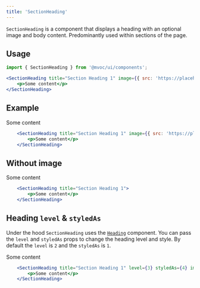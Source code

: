 ```yaml
---
title: 'SectionHeading'
---
```



`SectionHeading` is a component that displays a heading with an optional image and body content. Predominantly used within sections of the page.

## Usage
```jsx
import { SectionHeading } from '@mvoc/ui/components';

<SectionHeading title="Section Heading 1" image={{ src: 'https://placehold.co/32x32' }}>
	<p>Some content</p>
</SectionHeading>
```

## Example

<div class="not-content">
	<SectionHeading title="Section Heading 1" image={{ src: 'https://placehold.co/32x32' }}>
		<p>Some content</p>
	</SectionHeading>
</div>

```jsx
	<SectionHeading title="Section Heading 1" image={{ src: 'https://placehold.co/32x32' }}>
		<p>Some content</p>
	</SectionHeading>
```

## Without image

<div class="not-content">
	<SectionHeading title="Section Heading 1">
		<p>Some content</p>
	</SectionHeading>
</div>

```jsx
	<SectionHeading title="Section Heading 1">
		<p>Some content</p>
	</SectionHeading>
```

## Heading `level` & `styledAs`
Under the hood `SectionHeading` uses the [`Heading`](/elements/heading) component. You can pass the `level` and `styledAs` props to change the heading level and style.
By default the `level` is `2` and the `styledAs` is `1`.

<div class="not-content">
	<SectionHeading title="Section Heading 1" level={3} styledAs={4} image={{ src: 'https://placehold.co/32x32' }}>
		<p>Some content</p>
	</SectionHeading>
</div>

```jsx
	<SectionHeading title="Section Heading 1" level={3} styledAs={4} image={{ src: 'https://placehold.co/32x32' }}>
		<p>Some content</p>
	</SectionHeading>
```
